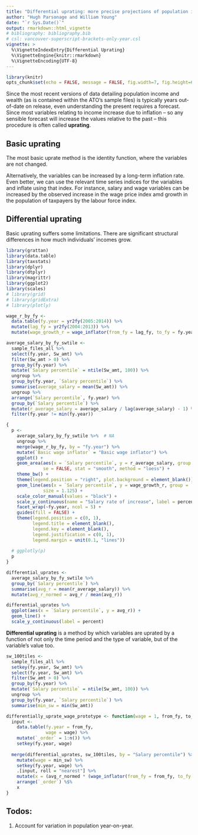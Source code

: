 ```yaml
---
title: "Differential uprating: more precise projections of population income"
author: "Hugh Parsonage and William Young"
date: "`r Sys.Date()`"
output: rmarkdown::html_vignette
# bibliography: bibliography.bib
# csl: vancouver-superscript-brackets-only-year.csl
vignette: >
  %\VignetteIndexEntry{Differential Uprating}
  %\VignetteEngine{knitr::rmarkdown}
  %\VignetteEncoding{UTF-8}
---
```


```r
library(knitr)
opts_chunk$set(echo = FALSE, message = FALSE, fig.width=7, fig.height=6)
```


Since the most recent versions of data detailing population income and wealth (as is contained within the ATO's sample files) is typically years out-of-date on release, even understanding the present requires a forecast. 
Since most variables relating to income increase due to inflation -- so any sensible forecast will increase the values relative to the past -- this procedure is often called **uprating**.

## Basic uprating

The most basic uprate method is the identity function, where the variables are not changed.

Alternatively, the variables can be increased by a long-term inflation rate. 
Even better, we can use the relevant time series indices for the variables and inflate using that index. 
For instance, salary and wage variables can be increased by the observed increase in the wage price index amd growth in the population of taxpayers by the labour force index.

## Differential uprating

Basic uprating suffers some limitations. 
There are significant structural differences in how much individuals' incomes grow. 

```r
library(grattan)
library(data.table)
library(taxstats)
library(dplyr)
library(dtplyr)
library(magrittr)
library(ggplot2)
library(scales)
# library(grid)
# library(gridExtra)
# library(plotly)
```

```r
wage_r_by_fy <- 
  data.table(fy.year = yr2fy(2005:2014)) %>%
  mutate(lag_fy = yr2fy(2004:2013)) %>%
  mutate(wage_growth_r = wage_inflator(from_fy = lag_fy, to_fy = fy.year) - 1)
```


```r
average_salary_by_fy_swtile <- 
  sample_files_all %>%
  select(fy.year, Sw_amt) %>%
  filter(Sw_amt > 0) %>%
  group_by(fy.year) %>%
  mutate(`Salary percentile` = ntile(Sw_amt, 100)) %>%
  ungroup %>%
  group_by(fy.year, `Salary percentile`) %>%
  summarise(average_salary = mean(Sw_amt)) %>%
  ungroup %>%
  arrange(`Salary percentile`, fy.year) %>%
  group_by(`Salary percentile`) %>%
  mutate(r_average_salary = average_salary / lag(average_salary) - 1) %>%
  filter(fy.year != min(fy.year))

{
  p <- 
    average_salary_by_fy_swtile %>%  # NA
    ungroup %>%
    merge(wage_r_by_fy, by = "fy.year") %>%
    mutate(`Basic wage inflator` = "Basic wage inflator") %>%
    ggplot() + 
    geom_area(aes(x = `Salary percentile`, y = r_average_salary, group = fy.year, fill = fy.year), 
              se = FALSE, stat = "smooth", method = "loess") + 
    theme_bw() + 
    theme(legend.position = "right", plot.background = element_blank()) + 
    geom_line(aes(x = `Salary percentile`, y = wage_growth_r, group = `Basic wage inflator`, color = `Basic wage inflator`),
              size = 1.125) + 
    scale_color_manual(values = "black") +
    scale_y_continuous(name = "Salary rate of increase", label = percent) + 
    facet_wrap(~fy.year, ncol = 5) +
    guides(fill = FALSE) + 
    theme(legend.position = c(0, 1), 
          legend.title = element_blank(), 
          legend.key = element_blank(),
          legend.justification = c(0, 1), 
          legend.margin = unit(0.1, "lines"))
  
  # ggplotly(p)
  p
}

```


```r
differential_uprates <- 
  average_salary_by_fy_swtile %>%
  group_by(`Salary percentile`) %>%
  summarise(avg_r = mean(r_average_salary)) %>% 
  mutate(avg_r_normed = avg_r / mean(avg_r))

differential_uprates %>%
  ggplot(aes(x = `Salary percentile`, y = avg_r)) +
  geom_line() + 
  scale_y_continuous(label = percent)
```


**Differential uprating** is a method by which variables are uprated by a function of not only the time period and the type of variable, but of the variable's value too. 

```r
sw_100tiles <- 
  sample_files_all %>%
  setkey(fy.year, Sw_amt) %>%
  select(fy.year, Sw_amt) %>%
  filter(Sw_amt > 0) %>%
  group_by(fy.year) %>%
  mutate(`Salary percentile` = ntile(Sw_amt, 100)) %>%
  ungroup %>%
  group_by(fy.year, `Salary percentile`) %>%
  summarise(min_sw = min(Sw_amt))
```

```r
differentially_uprate_wage_prototype <- function(wage = 1, from_fy, to_fy){
  input <- 
    data.table(fy.year = from_fy, 
               wage = wage) %>%
    mutate(`_order` = 1:n()) %>%
    setkey(fy.year, wage)
  
  merge(differential_uprates, sw_100tiles, by = "Salary percentile") %>%
    mutate(wage = min_sw) %>%
    setkey(fy.year, wage) %>%
    .[input, roll = "nearest"] %>%
    mutate(x = (avg_r_normed * (wage_inflator(from_fy = from_fy, to_fy = to_fy) - 1) + 1) * wage) %>%
    arrange(`_order`) %$%
    x
}

```

## Todos:

1. Account for variation in population year-on-year.




